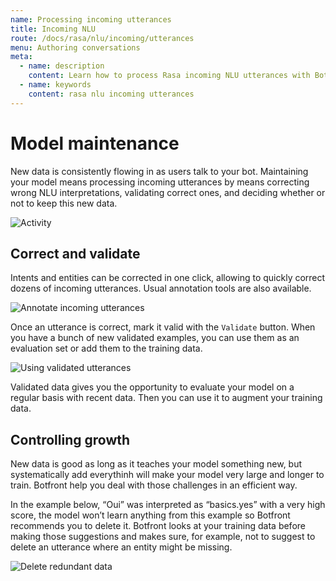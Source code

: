```yaml
---
name: Processing incoming utterances
title: Incoming NLU
route: /docs/rasa/nlu/incoming/utterances
menu: Authoring conversations
meta:
  - name: description
    content: Learn how to process Rasa incoming NLU utterances with Botfront.
  - name: keywords
    content: rasa nlu incoming utterances
---
```


# Model maintenance

New data is consistently flowing in as users talk to your bot. Maintaining your model means processing incoming utterances by means correcting wrong NLU interpretations, validating correct ones, and deciding whether or not to keep this new data.

![Activity](../../../images/nlu_activity_1.png)

## Correct and validate

Intents and entities can be corrected in one click, allowing to quickly correct dozens of incoming utterances. Usual annotation tools are also available.

![Annotate incoming utterances](../../../images/nlu_activity_2.png)

Once an utterance is correct, mark it valid with the `Validate` button. When you have a bunch of new validated examples, you can use them as an evaluation set or add them to the training data.

![Using validated utterances](../../../images/nlu_activity_4.png)

Validated data gives you the opportunity to evaluate your model on a regular basis with recent data. Then you can use it to augment your training data.

## Controlling growth

New data is good as long as it teaches your model something new, but systematically add everythinh will make your model very large and longer to train. Botfront help you deal with those challenges in an efficient way.

In the example below, “Oui” was interpreted as “basics.yes” with a very high score, the model won’t learn anything from this example so Botfront recommends you to delete it. Botfront looks at your training data before making those suggestions and makes sure, for example, not to suggest to delete an utterance where an entity might be missing.

![Delete redundant data](../../../images/nlu_activity_3.png)

